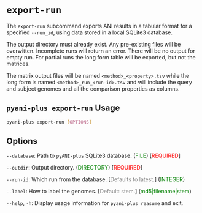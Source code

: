 # `export-run` {#export-run-subcommand .unnambered}

The `export-run` subcommand exports ANI results in a tabular format for a specified `--run_id`, using data stored in a local SQLite3 database. 


::: { .callout-important}
 The output directory must already exist. Any pre-existing files will be overwitten. Incomplete runs will return an error. There will be no output for empty run. For partial runs the long form table will be exported, but not the matrices.
 
The matrix output files will be named `<method>_<property>.tsv` while the long form is named `<method>_run_<run-id>.tsv` and will include the query and subject genomes and all the comparison properties as columns. 
:::

::: { .callout-tip}
## `pyani-plus export-run` Usage

```bash
pyani-plus export-run [OPTIONS]
```
:::

## Options

`--database`: Path to `pyANI-plus` SQLite3 database. (<span style="color:green;">FILE</span>) [<span style="color:red;">REQUIRED</span>]

`--outdir`:  Output directory. (<span style="color:green;">DIRECTORY</span>)  [<span style="color:red;">REQUIRED</span>]

`--run-id`: Which run from the database. [<span style="color:grey;">Defaults to latest.</span>] (<span style="color:green;">INTEGER</span>) 

`--label`: How to label the genomes. [<span style="color:grey;">Default: stem.</span>] (<span style="color:green;">md5|filename|stem</span>)

`--help`, `-h`: Display usage information for `pyani-plus reasume` and exit.

